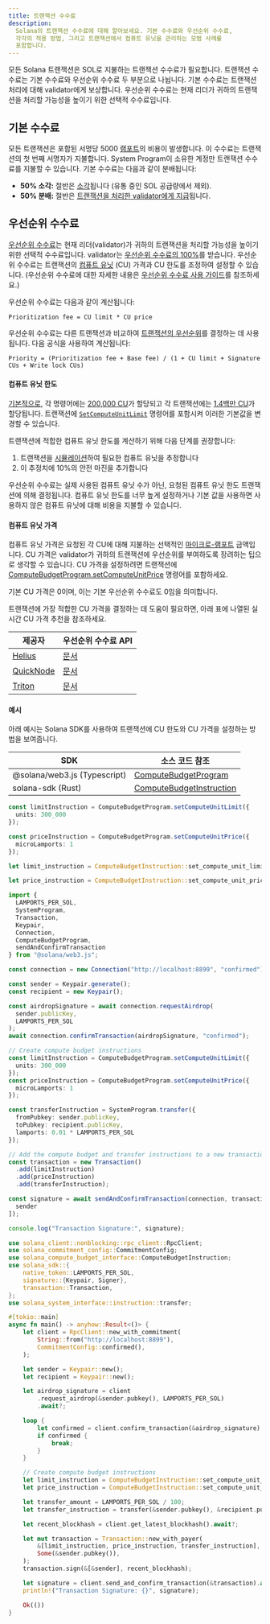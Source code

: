 ```yaml
---
title: 트랜잭션 수수료
description:
  Solana의 트랜잭션 수수료에 대해 알아보세요. 기본 수수료와 우선순위 수수료,
  각각의 적용 방법, 그리고 트랜잭션에서 컴퓨트 유닛을 관리하는 모범 사례를
  포함합니다.
---
```


모든 Solana 트랜잭션은 SOL로 지불하는 트랜잭션 수수료가 필요합니다. 트랜잭션
수수료는 기본 수수료와 우선순위 수수료 두 부분으로 나뉩니다. 기본 수수료는
트랜잭션 처리에 대해 validator에게 보상합니다. 우선순위 수수료는 현재 리더가
귀하의 트랜잭션을 처리할 가능성을 높이기 위한 선택적 수수료입니다.

## 기본 수수료

모든 트랜잭션은 포함된 서명당 5000
[램포트](/docs/references/terminology#lamport)의 비용이 발생합니다. 이 수수료는
트랜잭션의 첫 번째 서명자가 지불합니다. System Program이 소유한 계정만 트랜잭션
수수료를 지불할 수 있습니다. 기본 수수료는 다음과 같이 분배됩니다:

- **50% 소각:** 절반은
  [소각](https://github.com/anza-xyz/agave/blob/v2.1.13/sdk/fee-calculator/src/lib.rs#L70)됩니다
  (유통 중인 SOL 공급량에서 제외).
- **50% 분배:** 절반은
  [트랜잭션을 처리한 validator에게 지급](https://github.com/anza-xyz/agave/blob/e621336acad4f5d6e5b860eaa1b074b01c99253c/runtime/src/bank/fee_distribution.rs#L58-L62)됩니다.

## 우선순위 수수료

[우선순위 수수료](https://github.com/anza-xyz/agave/blob/v2.2.14/compute-budget/src/compute_budget_limits.rs#L47-L48)는
현재 리더(validator)가 귀하의 트랜잭션을 처리할 가능성을 높이기 위한 선택적
수수료입니다. validator는
[우선순위 수수료의 100%](https://github.com/solana-foundation/solana-improvement-documents/blob/main/proposals/0096-reward-collected-priority-fee-in-entirety.md)를
받습니다. 우선순위 수수료는 트랜잭션의
[컴퓨트 유닛](/docs/references/terminology#compute-units) (CU) 가격과 CU 한도를
조정하여 설정할 수 있습니다. (우선순위 수수료에 대한 자세한 내용은
[우선순위 수수료 사용 가이드](/developers/guides/advanced/how-to-use-priority-fees)를
참조하세요.)

우선순위 수수료는 다음과 같이 계산됩니다:

```text title="Prioritization fee formula"
Prioritization fee = CU limit * CU price
```

우선순위 수수료는 다른 트랜잭션과 비교하여
[트랜잭션의 우선순위](https://github.com/anza-xyz/agave/blob/v2.2.14/core/src/banking_stage/transaction_scheduler/receive_and_buffer.rs#L646)를
결정하는 데 사용됩니다. 다음 공식을 사용하여 계산됩니다:

```text title="Transaction priority formula"
Priority = (Prioritization fee + Base fee) / (1 + CU limit + Signature CUs + Write lock CUs)
```

#### 컴퓨트 유닛 한도

[기본적으로](https://github.com/anza-xyz/agave/blob/v2.1.13/compute-budget/src/compute_budget.rs#L149-L197),
각 명령어에는
[200,000 CU](https://github.com/anza-xyz/agave/blob/v2.1.13/compute-budget/src/compute_budget_limits.rs#L10)가
할당되고 각 트랜잭션에는
[1.4백만 CU](https://github.com/anza-xyz/agave/blob/v2.1.13/compute-budget/src/compute_budget_limits.rs#L14)가
할당됩니다. 트랜잭션에
[`SetComputeUnitLimit`](https://github.com/anza-xyz/agave/blob/v2.1.13/sdk/src/compute_budget.rs#L42-L44)
명령어를 포함시켜 이러한 기본값을 변경할 수 있습니다.

트랜잭션에 적합한 컴퓨트 유닛 한도를 계산하기 위해 다음 단계를 권장합니다:

1. 트랜잭션을
   [시뮬레이션](/developers/guides/advanced/how-to-request-optimal-compute)하여
   필요한 컴퓨트 유닛을 추정합니다
2. 이 추정치에 10%의 안전 마진을 추가합니다

<Callout type="warn">
  우선순위 수수료는 실제 사용된 컴퓨트 유닛 수가 아닌, 요청된 컴퓨트 유닛 한도
  트랜잭션에 의해 결정됩니다. 컴퓨트 유닛 한도를 너무 높게 설정하거나 기본 값을
  사용하면 사용하지 않은 컴퓨트 유닛에 대해 비용을 지불할 수 있습니다.
</Callout>

#### 컴퓨트 유닛 가격

컴퓨트 유닛 가격은 요청된 각 CU에 대해 지불하는 선택적인
[마이크로-램포트](/docs/references/terminology#micro-lamports) 금액입니다. CU
가격은 validator가 귀하의 트랜잭션에 우선순위를 부여하도록 장려하는 팁으로
생각할 수 있습니다. CU 가격을 설정하려면 트랜잭션에
[ComputeBudgetProgram.setComputeUnitPrice](https://github.com/anza-xyz/agave/blob/v2.1.13/sdk/src/compute_budget.rs#L48-L50)
명령어를 포함하세요.

<Callout>
  기본 CU 가격은 0이며, 이는 기본 우선순위 수수료도 0임을 의미합니다.
</Callout>

트랜잭션에 가장 적합한 CU 가격을 결정하는 데 도움이 필요하면, 아래 표에 나열된
실시간 CU 가격 추천을 참조하세요.

| 제공자                                  | 우선순위 수수료 API                                                      |
| --------------------------------------- | ------------------------------------------------------------------------ |
| [Helius](https://www.helius.dev/)       | [문서](https://docs.helius.dev/solana-apis/priority-fee-api)             |
| [QuickNode](https://www.quicknode.com/) | [문서](https://marketplace.quicknode.com/add-on/solana-priority-fee)     |
| [Triton](https://triton.one/)           | [문서](https://docs.triton.one/chains/solana/improved-priority-fees-api) |

#### 예시

아래 예시는 Solana SDK를 사용하여 트랜잭션에 CU 한도와 CU 가격을 설정하는 방법을
보여줍니다.

| SDK                          | 소스 코드 참조                                                                                                               |
| ---------------------------- | ---------------------------------------------------------------------------------------------------------------------------- |
| @solana/web3.js (Typescript) | [ComputeBudgetProgram](https://github.com/solana-foundation/solana-web3.js/blob/v1.98.0/src/programs/compute-budget.ts#L218) |
| solana-sdk (Rust)            | [ComputeBudgetInstruction](https://github.com/anza-xyz/agave/blob/v2.1.13/sdk/src/compute_budget.rs#L17-L31)                 |

<CodeTabs storage="compute-budget">

```ts !! title="Typescript"
const limitInstruction = ComputeBudgetProgram.setComputeUnitLimit({
  units: 300_000
});

const priceInstruction = ComputeBudgetProgram.setComputeUnitPrice({
  microLamports: 1
});
```

```rust !! title="Rust"
let limit_instruction = ComputeBudgetInstruction::set_compute_unit_limit(300_000);

let price_instruction = ComputeBudgetInstruction::set_compute_unit_price(1);
```

</CodeTabs>

<CodeTabs storage="compute-budget" flags="r">

```ts !! title="Typescript"
import {
  LAMPORTS_PER_SOL,
  SystemProgram,
  Transaction,
  Keypair,
  Connection,
  ComputeBudgetProgram,
  sendAndConfirmTransaction
} from "@solana/web3.js";

const connection = new Connection("http://localhost:8899", "confirmed");

const sender = Keypair.generate();
const recipient = new Keypair();

const airdropSignature = await connection.requestAirdrop(
  sender.publicKey,
  LAMPORTS_PER_SOL
);
await connection.confirmTransaction(airdropSignature, "confirmed");

// Create compute budget instructions
const limitInstruction = ComputeBudgetProgram.setComputeUnitLimit({
  units: 300_000
});
const priceInstruction = ComputeBudgetProgram.setComputeUnitPrice({
  microLamports: 1
});

const transferInstruction = SystemProgram.transfer({
  fromPubkey: sender.publicKey,
  toPubkey: recipient.publicKey,
  lamports: 0.01 * LAMPORTS_PER_SOL
});

// Add the compute budget and transfer instructions to a new transaction
const transaction = new Transaction()
  .add(limitInstruction)
  .add(priceInstruction)
  .add(transferInstruction);

const signature = await sendAndConfirmTransaction(connection, transaction, [
  sender
]);

console.log("Transaction Signature:", signature);
```

```rust !! title="Rust"
use solana_client::nonblocking::rpc_client::RpcClient;
use solana_commitment_config::CommitmentConfig;
use solana_compute_budget_interface::ComputeBudgetInstruction;
use solana_sdk::{
    native_token::LAMPORTS_PER_SOL,
    signature::{Keypair, Signer},
    transaction::Transaction,
};
use solana_system_interface::instruction::transfer;

#[tokio::main]
async fn main() -> anyhow::Result<()> {
    let client = RpcClient::new_with_commitment(
        String::from("http://localhost:8899"),
        CommitmentConfig::confirmed(),
    );

    let sender = Keypair::new();
    let recipient = Keypair::new();

    let airdrop_signature = client
        .request_airdrop(&sender.pubkey(), LAMPORTS_PER_SOL)
        .await?;

    loop {
        let confirmed = client.confirm_transaction(&airdrop_signature).await?;
        if confirmed {
            break;
        }
    }

    // Create compute budget instructions
    let limit_instruction = ComputeBudgetInstruction::set_compute_unit_limit(300_000);
    let price_instruction = ComputeBudgetInstruction::set_compute_unit_price(1);

    let transfer_amount = LAMPORTS_PER_SOL / 100;
    let transfer_instruction = transfer(&sender.pubkey(), &recipient.pubkey(), transfer_amount);

    let recent_blockhash = client.get_latest_blockhash().await?;

    let mut transaction = Transaction::new_with_payer(
        &[limit_instruction, price_instruction, transfer_instruction],
        Some(&sender.pubkey()),
    );
    transaction.sign(&[&sender], recent_blockhash);

    let signature = client.send_and_confirm_transaction(&transaction).await?;
    println!("Transaction Signature: {}", signature);

    Ok(())
}
```

</CodeTabs>
